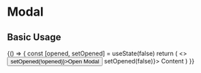 
<Meta title="Components/Modal" component={Modal} />

# Modal

## Basic Usage

<Canvas>
  <Story name="basic">
    {() => {
      const [opened, setOpened] = useState(false)
      return (
        <>
          <Button onClick={() => setOpened(!opened)}>Open Modal</Button>
          <Modal opened={opened} onClose={() => setOpened(false)}>
            Content
          </Modal>
        </>
      )
    }}
  </Story>
</Canvas>

<!-- ## with disclosure

<Canvas>
  <Story name="disclosure">
    <Modal
      opened={true}
      onClose={() => {}}
      disclosure={({ visible }) => <Button> open : {visible} </Button>}
    >
      Content
    </Modal>
  </Story>
</Canvas> -->
